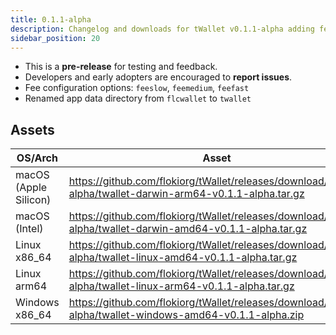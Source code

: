 ```yaml
---
title: 0.1.1-alpha
description: Changelog and downloads for tWallet v0.1.1-alpha adding fee controls and updated data paths.
sidebar_position: 20
---
```


- This is a **pre-release** for testing and feedback.
- Developers and early adopters are encouraged to **report issues**.
- Fee configuration options: `feeslow`, `feemedium`, `feefast`
- Renamed app data directory from `flcwallet` to `twallet`

## Assets

| OS/Arch | Asset |
| --- | --- |
| macOS (Apple Silicon) | https://github.com/flokiorg/tWallet/releases/download/v0.1.1-alpha/twallet-darwin-arm64-v0.1.1-alpha.tar.gz |
| macOS (Intel) | https://github.com/flokiorg/tWallet/releases/download/v0.1.1-alpha/twallet-darwin-amd64-v0.1.1-alpha.tar.gz |
| Linux x86_64 | https://github.com/flokiorg/tWallet/releases/download/v0.1.1-alpha/twallet-linux-amd64-v0.1.1-alpha.tar.gz |
| Linux arm64 | https://github.com/flokiorg/tWallet/releases/download/v0.1.1-alpha/twallet-linux-arm64-v0.1.1-alpha.tar.gz |
| Windows x86_64 | https://github.com/flokiorg/tWallet/releases/download/v0.1.1-alpha/twallet-windows-amd64-v0.1.1-alpha.zip |
